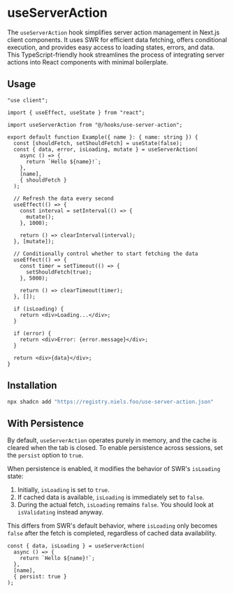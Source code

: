 
# useServerAction

The `useServerAction` hook simplifies server action management in Next.js client components.
It uses SWR for efficient data fetching, offers conditional execution, and provides easy access
to loading states, errors, and data. This TypeScript-friendly hook streamlines the process of
integrating server actions into React components with minimal boilerplate.

## Usage

```tsx
"use client";

import { useEffect, useState } from "react";

import useServerAction from "@/hooks/use-server-action";

export default function Example({ name }: { name: string }) {
  const [shouldFetch, setShouldFetch] = useState(false);
  const { data, error, isLoading, mutate } = useServerAction(
    async () => {
      return `Hello ${name}!`;
    },
    [name],
    { shouldFetch }
  );

  // Refresh the data every second
  useEffect(() => {
    const interval = setInterval(() => {
      mutate();
    }, 1000);

    return () => clearInterval(interval);
  }, [mutate]);

  // Conditionally control whether to start fetching the data
  useEffect(() => {
    const timer = setTimeout(() => {
      setShouldFetch(true);
    }, 5000);

    return () => clearTimeout(timer);
  }, []);

  if (isLoading) {
    return <div>Loading...</div>;
  }

  if (error) {
    return <div>Error: {error.message}</div>;
  }

  return <div>{data}</div>;
}
```

## Installation

```bash
npx shadcn add "https://registry.niels.foo/use-server-action.json"
```

## With Persistence

By default, `useServerAction` operates purely in memory, and the cache is cleared
when the tab is closed. To enable persistence across sessions, set the `persist` option to `true`.

When persistence is enabled, it modifies the behavior of SWR's `isLoading` state:

1. Initially, `isLoading` is set to `true`.
2. If cached data is available, `isLoading` is immediately set to `false`.
3. During the actual fetch, `isLoading` remains `false`. You should look at `isValidating` instead anyway.

This differs from SWR's default behavior, where `isLoading` only becomes `false`
after the fetch is completed, regardless of cached data availability.

```tsx
const { data, isLoading } = useServerAction(
  async () => {
    return `Hello ${name}!`;
  },
  [name],
  { persist: true }
);
```

<Source name="use-server-action" />
